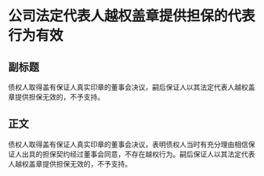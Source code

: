 # 公司法定代表人越权盖章提供担保的代表行为有效
## 副标题
债权人取得盖有保证人真实印章的董事会决议，嗣后保证人以其法定代表人越权盖章提供担保无效的，不予支持。
## 正文
债权人取得盖有保证人真实印章的董事会决议，表明债权人当时有充分理由相信保证人出具的担保契约经过董事会同意，不存在越权行为。嗣后保证人以其法定代表人越权盖章提供担保无效的，不予支持。